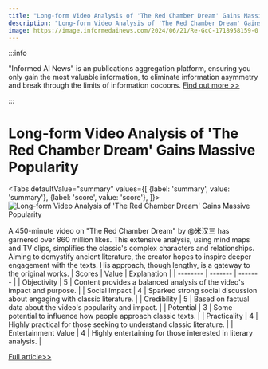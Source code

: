 ```yaml
---
title: "Long-form Video Analysis of 'The Red Chamber Dream' Gains Massive Popularity"
description: "Long-form Video Analysis of 'The Red Chamber Dream' Gains Massive Popularity"
image: https://image.informedainews.com/2024/06/21/Re-GcC-1718958159-0.jpg
---
```



:::info

"Informed AI News" is an publications aggregation platform, ensuring you only gain the most valuable information, to eliminate information asymmetry and break through the limits of information cocoons.  [Find out more >>](/)

:::

# Long-form Video Analysis of 'The Red Chamber Dream' Gains Massive Popularity


<Tabs
	defaultValue="summary"
	values={[
	{label: 'summary', value: 'summary'},
	{label: 'score', value: 'score'},
]}>
<TabItem value="summary">
<img
  src="https://image.informedainews.com/2024/06/21/Re-GcC-1718958159-0.jpg"
  alt="Long-form Video Analysis of 'The Red Chamber Dream' Gains Massive Popularity"
/>



A 450-minute video on "The Red Chamber Dream" by @米汉三 has garnered over 860 million likes. This extensive analysis, using mind maps and TV clips, simplifies the classic's complex characters and relationships. Aiming to demystify ancient literature, the creator hopes to inspire deeper engagement with the texts. His approach, though lengthy, is a gateway to the original works.
</TabItem>
<TabItem value="score">
	| Scores     | Value   | Explanation |
	| -------- | ------- | ------- |
	| Objectivity  | 5    | Content provides a balanced analysis of the video's impact and purpose.    |
	| Social Impact | 4     | Sparked strong social discussion about engaging with classic literature.    |
	| Credibility    | 5    | Based on factual data about the video's popularity and impact.    |
	| Potential    | 3    | Some potential to influence how people approach classic texts.    |
	| Practicality    | 4    | Highly practical for those seeking to understand classic literature.    |
	| Entertainment Value    | 4    | Highly entertaining for those interested in literary analysis.    |
</TabItem>
</Tabs>

[Full article>>](https://www.cnbeta.com.tw/articles/movie/1434970.htm)
